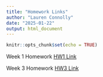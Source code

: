 ```yaml
---
title: "Homework Links"
author: "Lauren Connolly"
date: "2025-01-22"
output: html_document
---
```


```r
knitr::opts_chunk$set(echo = TRUE)
```

Week 1 Homework [HW1 Link](HW1.html)

Week 3 Homework [HW3 Link](Homework3.html)